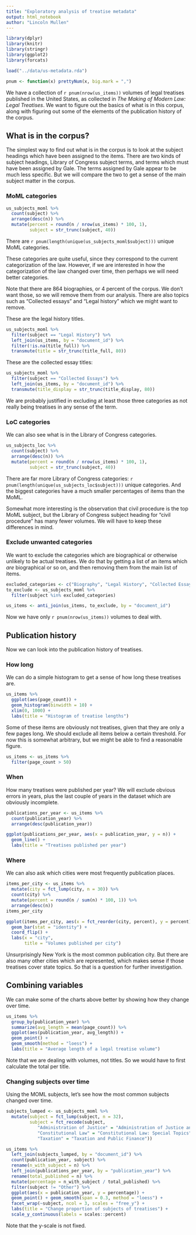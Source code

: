 ```yaml
---
title: "Exploratory analysis of treatise metadata"
output: html_notebook
author: "Lincoln Mullen"
---
```


```r
library(dplyr)
library(knitr)
library(stringr)
library(ggplot2)
library(forcats)

load("../data/us-metadata.rda")

pnum <- function(x) prettyNum(x, big.mark = ",")
```

We have a collection of `r pnum(nrow(us_items))` volumes of legal treatises published in the United States, as collected in *The Making of Modern Law: Legal Treatises*. We want to figure out the basics of what is in this corpus, along with figuring out some of the elements of the publication history of the corpus.

## What is in the corpus?

The simplest way to find out what is in the corpus is to look at the subject headings which have been assigned to the items. There are two kinds of subject headings, Library of Congress subject terms, and terms which must have been assigned by Gale. The terms assigned by Gale appear to be much less specific. But we will compare the two to get a sense of the main subject matter in the corpus.

### MoML categories

```r
us_subjects_moml %>% 
  count(subject) %>% 
  arrange(desc(n)) %>% 
  mutate(percent = round(n / nrow(us_items) * 100, 1),
         subject = str_trunc(subject, 40)) 
```

There are `r pnum(length(unique(us_subjects_moml$subject)))` unique MoML categories.

These categories are quite useful, since they correspond to the current categorization of the law. However, if we are interested in how the categorization of the law changed over time, then perhaps we will need better categories.

Note that there are 864 biographies, or 4 percent of the corpus. We don't want those, so we will remove them from our analysis. There are also topics such as "Collected essays" and "Legal history" which we might want to remove.

These are the legal history titles.

```r
us_subjects_moml %>% 
  filter(subject == "Legal History") %>% 
  left_join(us_items, by = "document_id") %>% 
  filter(!is.na(title_full)) %>% 
  transmute(title = str_trunc(title_full, 80))
```

These are the collected essay titles:

```r
us_subjects_moml %>% 
  filter(subject == "Collected Essays") %>% 
  left_join(us_items, by = "document_id") %>% 
  transmute(title_display = str_trunc(title_display, 80))
```

We are probably justified in excluding at least those three categories as not really being treatises in any sense of the term.

### LoC categories

We can also see what is in the Library of Congress categories.

```r
us_subjects_loc %>% 
  count(subject) %>% 
  arrange(desc(n)) %>% 
  mutate(percent = round(n / nrow(us_items) * 100, 1),
         subject = str_trunc(subject, 40)) 
```

There are far more Library of Congress categories: `r pnum(length(unique(us_subjects_loc$subject)))` unique categories. And the biggest categories have a much smaller percentages of items than the MoML.

Somewhat more interesting is the observation that civil procedure is the top MoML subject, but the Library of Congress subject heading for "civil procedure" has many fewer volumes. We will have to keep these differences in mind.

### Exclude unwanted categories

We want to exclude the categories which are biographical or otherwise unlikely to be actual treatises. We do that by getting a list of an items which *are* biographical or so on, and then removing them from the main list of items.

```r
excluded_categories <- c("Biography", "Legal History", "Collected Essays")
to_exclude <- us_subjects_moml %>% 
  filter(subject %in% excluded_categories) 

us_items <- anti_join(us_items, to_exclude, by = "document_id") 
```

Now we have only `r pnum(nrow(us_items))` volumes to deal with.

## Publication history

Now we can look into the publication history of treatises.

### How long

We can do a simple histogram to get a sense of how long these treatises are.

```r
us_items %>% 
  ggplot(aes(page_count)) +
  geom_histogram(binwidth = 10) +
  xlim(0, 1000) +
  labs(title = "Histogram of treatise lengths")
```

Some of these items are obviously not treatises, given that they are only a few pages long. We should exclude all items below a certain threshold. For now this is somewhat arbitrary, but we might be able to find a reasonable figure.

```r
us_items <- us_items %>% 
  filter(page_count > 50)
```

### When

How many treatises were published per year? We will exclude obvious errors in years, plus the last couple of years in the dataset which are obviously incomplete.

```r
publications_per_year <- us_items %>% 
  count(publication_year) %>% 
  arrange(desc(publication_year))

ggplot(publications_per_year, aes(x = publication_year, y = n)) +
  geom_line() +
  labs(title = "Treatises published per year")
```

### Where

We can also ask which cities were most frequently publication places.

```r
items_per_city <- us_items %>% 
  mutate(city = fct_lump(city, n = 30)) %>% 
  count(city) %>% 
  mutate(percent = round(n / sum(n) * 100, 1)) %>% 
  arrange(desc(n))
items_per_city

ggplot(items_per_city, aes(x = fct_reorder(city, percent), y = percent)) +
  geom_bar(stat = "identity") +
  coord_flip() +
  labs(x = "city", 
       title = "Volumes published per city")
```

Unsurprisingly New York is the most common publication city. But there are also many other cities which are represented, which makes sense if those treatises cover state topics. So that is a question for further investigation.

## Combining variables

We can make some of the charts above better by showing how they change over time.

```r
us_items %>% 
  group_by(publication_year) %>% 
  summarize(avg_length = mean(page_count)) %>% 
  ggplot(aes(publication_year, avg_length)) + 
  geom_point() + 
  geom_smooth(method = "loess") +
  labs(title = "Average length of a legal treatise volume")
```

Note that we are dealing with volumes, not titles. So we would have to first calculate the total per title.

### Changing subjects over time

Using the MOML subjects, let's see how the most common subjects changed over time.

```r
subjects_lumped <- us_subjects_moml %>% 
  mutate(subject = fct_lump(subject, n = 32),
         subject = fct_recode(subject,
            "Administration of Justice" = "Administration of Justice and Administrative Law",
            "Constitutional Law" = "Constitutional Law: Special Topics",
            "Taxation" = "Taxation and Public Finance"))

us_items %>% 
  left_join(subjects_lumped, by = "document_id") %>% 
  count(publication_year, subject) %>% 
  rename(n_with_subject = n) %>% 
  left_join(publications_per_year, by = "publication_year") %>% 
  rename(total_published = n) %>% 
  mutate(percentage = n_with_subject / total_published) %>% 
  filter(subject != "Other") %>% 
  ggplot(aes(x = publication_year, y = percentage)) + 
  geom_point() + geom_smooth(span = 0.3, method = "loess") +
  facet_wrap(~subject, ncol = 3, scales = "free_y") +
  labs(title = "Change proportion of subjects of treatises") +
  scale_y_continuous(labels = scales::percent)
```

Note that the y-scale is not fixed.
